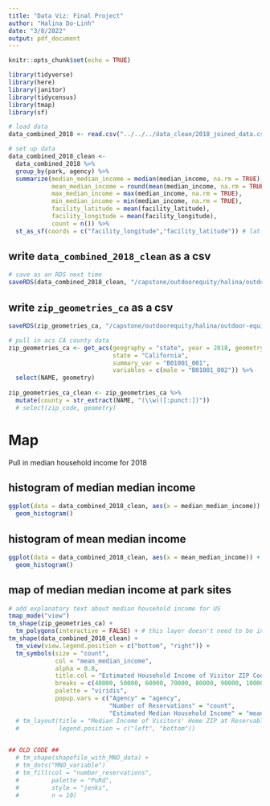 ```yaml
---
title: "Data Viz: Final Project"
author: "Halina Do-Linh"
date: "3/8/2022"
output: pdf_document
---
```


```r
knitr::opts_chunk$set(echo = TRUE)

library(tidyverse)
library(here)
library(janitor)
library(tidycensus)
library(tmap)
library(sf)
```

```r
# load data
data_combined_2018 <- read.csv("../../../data_clean/2018_joined_data.csv")
```


```r
# set up data
data_combined_2018_clean <- 
  data_combined_2018 %>% 
  group_by(park, agency) %>%
  summarize(median_median_income = median(median_income, na.rm = TRUE),
            mean_median_income = round(mean(median_income, na.rm = TRUE), 0),
            max_median_income = max(median_income, na.rm = TRUE),
            min_median_income = min(median_income, na.rm = TRUE),
            facility_latitude = mean(facility_latitude),
            facility_longitude = mean(facility_longitude),
            count = n()) %>% 
  st_as_sf(coords = c("facility_longitude","facility_latitude")) # lat lon columns are removed and values are moved into geometry column
```

## write `data_combined_2018_clean` as a csv
```r
# save as an RDS next time
saveRDS(data_combined_2018_clean, "/capstone/outdoorequity/halina/outdoor-equity/shiny/outdoor-equity-app/data/data_resMedIncome_CAmap_2018.rds")
```


## write `zip_geometries_ca` as a csv
```r
saveRDS(zip_geometries_ca, "/capstone/outdoorequity/halina/outdoor-equity/shiny/outdoor-equity-app/data/data_zip_geometries_ca.rds")
```


```r
# pull in acs CA county data
zip_geometries_ca <- get_acs(geography = "state", year = 2018, geometry = TRUE, 
                             state = "California",
                             summary_var = "B01001_001",
                             variables = c(male = "B01001_002")) %>% 
  select(NAME, geometry)
  
zip_geometries_ca_clean <- zip_geometries_ca %>% 
  mutate(county = str_extract(NAME, "(\\w)([:punct:])"))
  # select(zip_code, geometry)

```

# Map

Pull in median household income for 2018

## histogram of median median income
```r
ggplot(data = data_combined_2018_clean, aes(x = median_median_income)) +
  geom_histogram()
```

## histogram of mean median income
```r
ggplot(data = data_combined_2018_clean, aes(x = mean_median_income)) +
  geom_histogram()
```

## map of median median income at park sites
```r
# add explanatory text about median household income for US
tmap_mode("view") 
tm_shape(zip_geometries_ca) +
  tm_polygons(interactive = FALSE) + # this layer doesn't need to be interactive and this removes the popup vars
tm_shape(data_combined_2018_clean) +
  tm_view(view.legend.position = c("bottom", "right")) +
  tm_symbols(size = "count",
             col = "mean_median_income",
             alpha = 0.8,
             title.col = "Estimated Household Income of Visitor ZIP Code",
             breaks = c(40000, 50000, 60000, 70000, 80000, 90000, 100000, 150000, 200000),
             palette = "viridis",
             popup.vars = c("Agency" = "agency",
                            "Number of Reservations" = "count", 
                            "Estimated Median Household Income" = "mean_median_income"))
  # tm_layout(title = "Median Income of Visitors' Home ZIP at Reservable Sites in CA",
  #           legend.position = c("left", "bottom"))
  

## OLD CODE ##
  # tm_shape(shapefile_with_MNO_data) + 
  # tm_dots("MNO_variable")
  # tm_fill(col = "number_reservations",
  #         palette = "PuRd",
  #         style = "jenks",
  #         n = 10)
```

